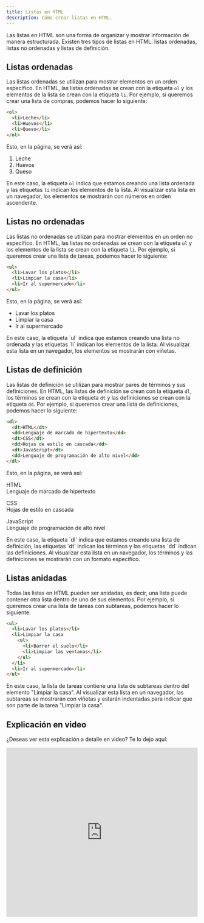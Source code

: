 ```yaml
---
title: Listas en HTML
description: Cómo crear listas en HTML.
---
```


Las listas en HTML son una forma de organizar y mostrar información de manera estructurada. Existen tres tipos de listas en HTML: listas ordenadas, listas no ordenadas y listas de definición.

## Listas ordenadas

Las listas ordenadas se utilizan para mostrar elementos en un orden específico. En HTML, las listas ordenadas se crean con la etiqueta `ol` y los elementos de la lista se crean con la etiqueta `li`. Por ejemplo, si queremos crear una lista de compras, podemos hacer lo siguiente:

```html
<ol>
  <li>Leche</li>
  <li>Huevos</li>
  <li>Queso</li>
</ol>
```

Esto, en la página, se verá así:

1. Leche
2. Huevos
3. Queso

<Callout title="Nota" type="warning">

En este caso, la etiqueta `ol` indica que estamos creando una lista ordenada y las etiquetas `li` indican los elementos de la lista. Al visualizar esta lista en un navegador, los elementos se mostrarán con números en orden ascendente.

</Callout>



## Listas no ordenadas

Las listas no ordenadas se utilizan para mostrar elementos en un orden no específico. En HTML, las listas no ordenadas se crean con la etiqueta `ul` y los elementos de la lista se crean con la etiqueta `li`. Por ejemplo, si queremos crear una lista de tareas, podemos hacer lo siguiente:

```html
<ul>
  <li>Lavar los platos</li>
  <li>Limpiar la casa</li>
  <li>Ir al supermercado</li>
</ul>
```

Esto, en la página, se verá así:

- Lavar los platos
- Limpiar la casa
- Ir al supermercado

<Callout title="Nota" type="warning">
En este caso, la etiqueta `ul` indica que estamos creando una lista no ordenada y las etiquetas `li` indican los elementos de la lista. Al visualizar esta lista en un navegador, los elementos se mostrarán con viñetas.
</Callout>

## Listas de definición

Las listas de definición se utilizan para mostrar pares de términos y sus definiciones. En HTML, las listas de definición se crean con la etiqueta `dl`, los términos se crean con la etiqueta `dt` y las definiciones se crean con la etiqueta `dd`. Por ejemplo, si queremos crear una lista de definiciones, podemos hacer lo siguiente:

```html
<dl>
  <dt>HTML</dt>
  <dd>Lenguaje de marcado de hipertexto</dd>
  <dt>CSS</dt>
  <dd>Hojas de estilo en cascada</dd>
  <dt>JavaScript</dt>
  <dd>Lenguaje de programación de alto nivel</dd>
</dl>
```

Esto, en la página, se verá así:

HTML <br/>
Lenguaje de marcado de hipertexto

CSS <br/>
Hojas de estilo en cascada

JavaScript <br/>
Lenguaje de programación de alto nivel

<Callout title="Nota" type="warning">
En este caso, la etiqueta `dl` indica que estamos creando una lista de definición, las etiquetas `dt` indican los términos y las etiquetas `dd` indican las definiciones. Al visualizar esta lista en un navegador, los términos y las definiciones se mostrarán con un formato específico.
</Callout>

## Listas anidadas

Todas las listas en HTML pueden ser anidadas, es decir, una lista puede contener otra lista dentro de uno de sus elementos. Por ejemplo, si queremos crear una lista de tareas con subtareas, podemos hacer lo siguiente:

```html
<ul>
  <li>Lavar los platos</li>
  <li>Limpiar la casa
    <ul>
      <li>Barrer el suelo</li>
      <li>Limpiar las ventanas</li>
    </ul>
  </li>
  <li>Ir al supermercado</li>
</ul>
```

<Callout title="Nota" type="warning">
En este caso, la lista de tareas contiene una lista de subtareas dentro del elemento "Limpiar la casa". Al visualizar esta lista en un navegador, las subtareas se mostrarán con viñetas y estarán indentadas para indicar que son parte de la tarea "Limpiar la casa".
</Callout>

## Explicación en video

¿Deseas ver esta explicación a detalle en video? Te lo dejo aquí:

<iframe width="100%" height="444" src="https://www.youtube.com/embed/TWeV5D9RHg0?si=GO_MoHNYqSFwefnQ" title="YouTube video player" frameBorder="0" allow="accelerometer; autoplay; clipboard-write; encrypted-media; gyroscope; picture-in-picture; web-share" allowFullScreen></iframe>